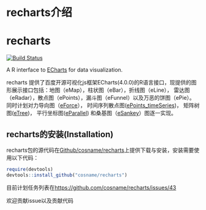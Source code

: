 # recharts介绍 {#intro}


recharts
========
[![Build Status](https://travis-ci.org/cosname/recharts.png)](https://travis-ci.org/cosname/recharts)

A R interface to [ECharts](https://github.com/ecomfe/echarts) for data visualization.

recharts 提供了百度开源可视化js框架ECharts(4.0.0)的R语言接口，现提供的图形展示接口包括：地图（eMap），柱状图（eBar），折线图（eLine），
雷达图（eRadar），散点图（ePoints），漏斗图（eFunnel）以及万恶的饼图（ePie）。
同时计划对力导向图（[eForce](http://echarts.baidu.com/demo.html#graph-force)），
时间序列散点图([ePoints_timeSeries](http://echarts.baidu.com/demo.html#graph-life-expectancy))，
矩阵树图([eTree](http://echarts.baidu.com/demo.html#treemap-disk))，
平行坐标图([eParallel](http://echarts.baidu.com/demo.html#parallel-aqi))
和桑基图（[eSankey](http://echarts.baidu.com/demo.html#sankey-energy)）图逐一实现。

## recharts的安装(Installation)
recharts包的源代码在[Github/cosname/recharts](https://github.com/cosname/recharts)上提供下载与安装，安装需要使用以下代码：

```{r eval = F}
require(devtools)
devtools::install_github("cosname/recharts")
```


目前计划任务列表在[https://github.com/cosname/recharts/issues/43](https://github.com/cosname/recharts/issues/43)

欢迎贡献issue以及贡献代码


